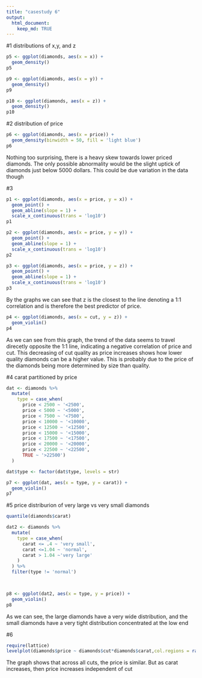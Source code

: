 ```yaml
---
title: "casestudy 6"
output: 
  html_document:
    keep_md: TRUE
---
```


#1 
distributions of x,y, and z
```r
p5 <- ggplot(diamonds, aes(x = x)) +
  geom_density()
p5

p9 <- ggplot(diamonds, aes(x = y)) +
  geom_density()
p9

p10 <- ggplot(diamonds, aes(x = z)) + 
  geom_density()
p10
```

#2 
distribution of price
```r
p6 <- ggplot(diamonds, aes(x = price)) +
  geom_density(binwidth = 50, fill = 'light blue')
p6
```
Nothing too surprising, there is a heavy skew towards lower priced diamonds. The only possible abnormality would be the slight uptick of diamonds just below 5000 dollars. This could be due variation in the data though

#3
```r
p1 <- ggplot(diamonds, aes(x = price, y = x)) +
  geom_point() +
  geom_abline(slope = 1) +
  scale_x_continuous(trans = 'log10')
p1

p2 <- ggplot(diamonds, aes(x = price, y = y)) +
  geom_point() +
  geom_abline(slope = 1) +
  scale_x_continuous(trans = 'log10')
p2

p3 <- ggplot(diamonds, aes(x = price, y = z)) +
  geom_point() + 
  geom_abline(slope = 1) +
  scale_x_continuous(trans = 'log10')
p3
```
By the graphs we can see that z is the closest to the line denoting a 1:1 correlation and is therefore the best predictor of price. 
```r
p4 <- ggplot(diamonds, aes(x = cut, y = z)) +
  geom_violin() 
p4
```
As we can see from this graph, the trend of the data seems to travel direcetly opposite the 1:1 line, indicating a negative correlation of price and cut. This decreasing of cut quality as price increases shows how lower quality diamonds can be a higher value. This is probably due to the price of the diamonds being more determined by size than quality. 

#4
carat partitioned by price 
```r
dat <- diamonds %>% 
  mutate(
    type = case_when(
      price < 2500 ~ '<2500',
      price < 5000 ~ '<5000',
      price < 7500 ~ '<7500',
      price < 10000 ~ '<10000',
      price < 12500 ~ '<12500',
      price < 15000 ~ '<15000',
      price < 17500 ~ '<17500',
      price < 20000 ~ '<20000',
      price < 22500 ~ '<22500',
      TRUE ~ '>22500')
  )

dat$type <- factor(dat$type, levels = str)  

p7 <- ggplot(dat, aes(x = type, y = carat)) +
  geom_violin()
p7
```

#5
price distriburion of very large vs very small diamonds 
```r
quantile(diamonds$carat)

dat2 <- diamonds %>% 
  mutate(
    type = case_when(
      carat <= .4 ~ 'very small',
      carat <=1.04 ~ 'normal',
      carat > 1.04 ~'very large'
    ) 
  ) %>% 
  filter(type != 'normal')
      


p8 <- ggplot(dat2, aes(x = type, y = price)) +
  geom_violin() 
p8
```
As we can see, the large diamonds have a very wide distribution, and the small diamonds have a very tight distribution concentrated at the low end 

#6
```r
require(lattice)
levelplot(diamonds$price ~ diamonds$cut*diamonds$carat,col.regions = rainbow(256), xlab = 'cut', ylab = 'carat')

```
The graph shows that across all cuts, the price is similar. But as carat increases, then price increases independent of cut 
